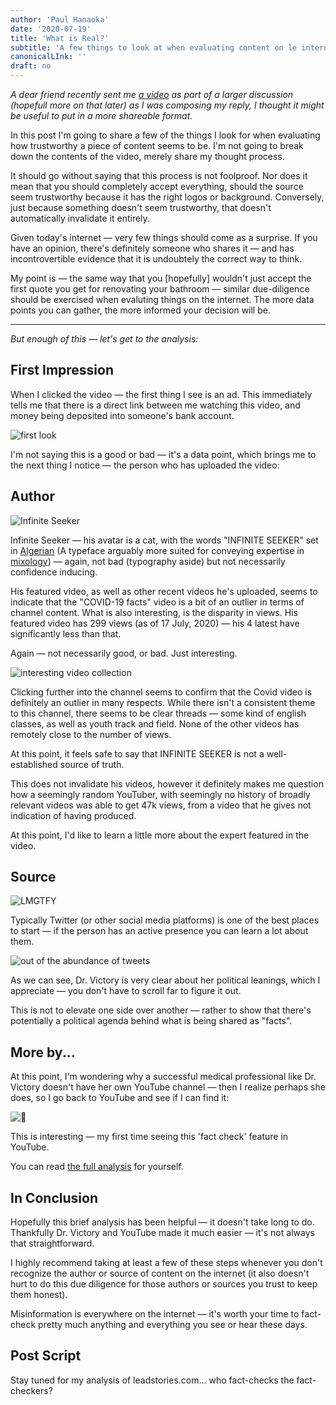 ```yaml
---
author: 'Paul Hanaoka'
date: '2020-07-19'
title: 'What is Real?'
subtitle: 'A few things to look at when evaluating content on le internet.'
canonicalLInk: ''
draft: no
---
```


_A dear friend recently sent me [a video](https://www.youtube.com/watch?v=WQB_nksm5Gc) as part of a larger discussion (hopefull more on that later) as I was composing my reply, I thought it might be useful to put in a more shareable format._

In this post I'm going to share a few of the things I look for when evaluating how trustworthy a piece of content seems to be. I'm not going to break down the contents of the video, merely share my thought process.

It should go without saying that this process is not foolproof. Nor does it mean that you should completely accept everything, should the source seem trustworthy because it has the right logos or background. Conversely, just because something doesn't seem trustworthy, that doesn't automatically invalidate it entirely.

Given today's internet — very few things should come as a surprise. If you have an opinion, there's definitely someone who shares it — and has incontrovertible evidence that it is undoubtely the correct way to think.

My point is — the same way that you [hopefully] wouldn't just accept the first quote you get for renovating your bathroom — similar due-diligence should be exercised when evaluting things on the internet. The more data points you can gather, the more informed your decision will be.

---

_But enough of this — let's get to the analysis:_

## First Impression

When I clicked the video — the first thing I see is an ad. This immediately tells me that there is a direct link between me watching this video, and money being deposited into someone's bank account. 

![first look](/images/real-0.png)

I'm not saying this is a good or bad — it's a data point, which brings me to the next thing I notice — the person who has uploaded the video:

## Author

![Infinite Seeker](/images/real-1.png)

Infinite Seeker — his avatar is a cat, with the words "INFINITE SEEKER" set in [Algerian](https://en.wikipedia.org/wiki/Algerian_(typeface)) (A typeface arguably more suited for conveying expertise in [mixology](https://www.patrontequila.com/binaries/content/gallery/patrontequila/site-popup/2020/core-line/coreline-popup-desktop.png)) — again, not bad (typography aside) but  not necessarily confidence inducing.

His featured video, as well as other recent videos he's uploaded, seems to indicate that the "COVID-19 facts" video is a bit of an outlier in terms of channel content. What is also interesting, is the disparity in views. His featured video has 299 views (as of 17 July, 2020) — his 4 latest have significantly less than that.

Again — not necessarily good, or bad. Just interesting.

![interesting video collection](/images/real-2.png)

Clicking further into the channel seems to confirm that the Covid video is definitely an outlier in many respects. While there isn't a consistent theme to this channel, there seems to be clear threads — some kind of english classes, as well as youth track and field. None of the other videos has remotely close to the number of views. 

At this point, it feels safe to say that INFINITE SEEKER is not a well-established source of truth.

This does not invalidate his videos, however it definitely makes me question how a seemingly random YouTuber, with seemingly no history of broadly relevant videos was able to get 47k views, from a video that he gives not indication of having produced.

At this point, I'd like to learn a little more about the expert featured in the video.

## Source

![LMGTFY](/images/real-5.png)

Typically Twitter (or other social media platforms) is one of the best places to start — if the person has an active presence you can learn a lot about them. 

![out of the abundance of tweets](/images/real-3.png)

As we can see, Dr. Victory is very clear about her political leanings, which I appreciate — you don't have to scroll far to figure it out. 

This is not to elevate one side over another — rather to show that there's potentially a political agenda behind what is being shared as "facts".

## More by...

At this point, I'm wondering why a successful medical professional like Dr. Victory doesn't have her own YouTube channel — then I realize perhaps she does, so I go back to YouTube and see if I can find it:

![🤔](/images/real-4.png)

This is interesting — my first time seeing this 'fact check' feature in YouTube.

You can read [the full analysis](https://leadstories.com/hoax-alert/2020/07/fact-check-dr-victory-covid-facts-video-includes-claims-that-are-not-facts.html) for yourself.

## In Conclusion

Hopefully this brief analysis has been helpful — it doesn't take long to do. Thankfully Dr. Victory and YouTube made it much easier — it's not always that straightforward.

I highly recommend taking at least a few of these steps whenever you don't recognize the author or source of content on the internet (it also doesn't hurt to do this due diligence for those authors or sources you trust to keep them honest).

Misinformation is everywhere on the internet — it's worth your time to fact-check pretty much anything and everything you see or hear these days.

## Post Script

Stay tuned for my analysis of leadstories.com... who fact-checks the fact-checkers?